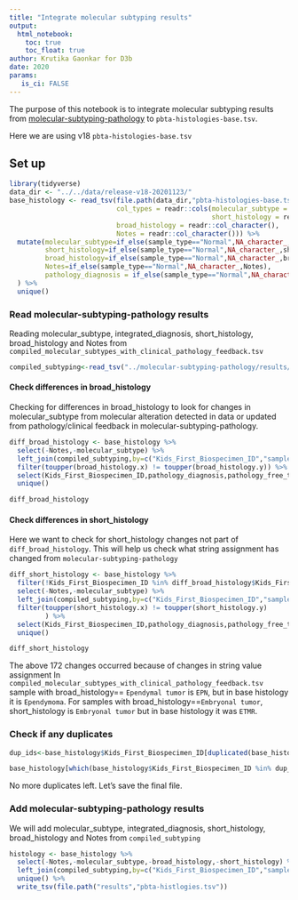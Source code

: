 ```yaml
---
title: "Integrate molecular subtyping results"
output: 
  html_notebook:
    toc: true
    toc_float: true
author: Krutika Gaonkar for D3b
date: 2020
params:
   is_ci: FALSE
---
```


The purpose of this notebook is to integrate molecular subtyping results from 
[molecular-subtyping-pathology](https://github.com/AlexsLemonade/OpenPBTA-analysis/tree/master/analyses/molecular-subtyping-pathology) to `pbta-histologies-base.tsv`.

Here we are using v18 `pbta-histologies-base.tsv`


## Set up

```r
library(tidyverse)
data_dir <- "../../data/release-v18-20201123/"
base_histology <- read_tsv(file.path(data_dir,"pbta-histologies-base.tsv"),
                           col_types = readr::cols(molecular_subtype = readr::col_character(),
                                                   short_histology = readr::col_character(),
                           broad_histology = readr::col_character(),
                           Notes = readr::col_character())) %>%
  mutate(molecular_subtype=if_else(sample_type=="Normal",NA_character_,molecular_subtype),
         short_histology=if_else(sample_type=="Normal",NA_character_,short_histology),
         broad_histology=if_else(sample_type=="Normal",NA_character_,broad_histology),
         Notes=if_else(sample_type=="Normal",NA_character_,Notes),
         pathology_diagnosis = if_else(sample_type=="Normal",NA_character_,pathology_diagnosis)
  ) %>%
  unique()
```

### Read molecular-subtyping-pathology results

Reading molecular_subtype,	integrated_diagnosis, short_histology,	broad_histology and	Notes from `compiled_molecular_subtypes_with_clinical_pathology_feedback.tsv` 

```r

compiled_subtyping<-read_tsv("../molecular-subtyping-pathology/results/compiled_molecular_subtypes_with_clinical_pathology_feedback.tsv")

```
#### Check differences in broad_histology 
Checking for differences in broad_histology to look for changes in molecular_subtype from molecular alteration detected in data or updated from pathology/clinical feedback in molecular-subtyping-pathology.


```r
diff_broad_histology <- base_histology %>% 
  select(-Notes,-molecular_subtype) %>%
  left_join(compiled_subtyping,by=c("Kids_First_Biospecimen_ID","sample_id","Kids_First_Participant_ID","tumor_descriptor")) %>%
  filter(toupper(broad_histology.x) != toupper(broad_histology.y)) %>%
  select(Kids_First_Biospecimen_ID,pathology_diagnosis,pathology_free_text_diagnosis,starts_with("broad_histology"),starts_with("short_histology")) %>%
  unique()

diff_broad_histology
```

#### Check differences in short_histology
Here we want to check for short_histology changes not part of `diff_broad_histology`.
This will help us check what string assignment has changed from `molecular-subtyping-pathology`

```r

diff_short_histology <- base_histology %>% 
  filter(!Kids_First_Biospecimen_ID %in% diff_broad_histology$Kids_First_Biospecimen_ID) %>%
  select(-Notes,-molecular_subtype) %>%
  left_join(compiled_subtyping,by=c("Kids_First_Biospecimen_ID","sample_id","Kids_First_Participant_ID","tumor_descriptor")) %>%
  filter(toupper(short_histology.x) != toupper(short_histology.y) 
         ) %>%
  select(Kids_First_Biospecimen_ID,pathology_diagnosis,pathology_free_text_diagnosis,starts_with("broad_histology"),starts_with("short_histology")) %>%
  unique()

diff_short_histology
```
The above 172 changes occurred because of changes in string value assignment
In `compiled_molecular_subtypes_with_clinical_pathology_feedback.tsv` sample with broad_histology== `Ependymal tumor` is `EPN`, but in base histology it is `Ependymoma`.
For samples with broad_histology==`Embryonal tumor`, short_histology is `Embryonal tumor` but in base histology it was `ETMR`.

### Check if any duplicates

```r
dup_ids<-base_histology$Kids_First_Biospecimen_ID[duplicated(base_histology$Kids_First_Biospecimen_ID)]

base_histology[which(base_histology$Kids_First_Biospecimen_ID %in% dup_ids),]
```

No more duplicates left. Let's save the final file.

### Add molecular-subtyping-pathology results

We will add molecular_subtype,	integrated_diagnosis, short_histology,	broad_histology and	Notes from `compiled_subtyping`

```r

histology <- base_histology %>% 
  select(-Notes,-molecular_subtype,-broad_histology,-short_histology) %>%
  left_join(compiled_subtyping,by=c("Kids_First_Biospecimen_ID","sample_id","Kids_First_Participant_ID","tumor_descriptor")) %>%
  unique() %>%
  write_tsv(file.path("results","pbta-histlogies.tsv"))

```
